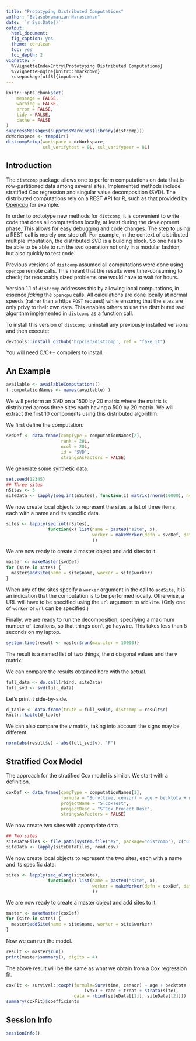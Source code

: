```yaml
---
title: "Prototyping Distributed Computations"
author: "Balasubramanian Narasimhan"
date: '`r Sys.Date()`'
output:
  html_document:
  fig_caption: yes
  theme: cerulean
  toc: yes
  toc_depth: 2
vignette: >
  %\VignetteIndexEntry{Prototyping Distributed Computations}
  %\VignetteEngine{knitr::rmarkdown}
  \usepackage[utf8]{inputenc}
---
```


```r
knitr::opts_chunk$set(
    message = FALSE,
    warning = FALSE,
    error = FALSE,
    tidy = FALSE,
    cache = FALSE
)
suppressMessages(suppressWarnings(library(distcomp)))
dcWorkspace <- tempdir()
distcompSetup(workspace = dcWorkspace,
              ssl_verifyhost = 0L, ssl_verifypeer = 0L)
```

## Introduction

The `distcomp` package allows one to perform computations on data that
is row-partitioned data among several sites. Implemented methods
include stratified Cox regression and singular value decomposition
(SVD).  The distributed computations rely on a REST API for R, such as
that provided by [Opencpu](https://www.opencpu.org) for example.

In order to prototype new methods for `distcomp`, it is convenient to
write code that does all computations locally, at least during the
development phase. This allows for easy debugging and code
changes. The step to using a REST call is merely one step off.  For
example, in the context of distributed multiple imputation, the
distributed SVD is a building block. So one has to be able to be able
to run the svd operation not only in a modular fashion, but also
quickly to test code.  

Previous versions of `distcomp` assumed all computations were done
using `opencpu` remote calls. This meant that the results were
time-consuming to check; for reasonably sized problems one would have
to wait for hours.

Version 1.1 of `distcomp` addresses this by allowing local
computations, in essence _faking_ the `opencpu` calls. All
calculations are done locally at normal speeds (rather than a https
`POST` request) while ensuring that the sites are only privy to their
own data.  This enables others to use the distributed svd algorithm
implemented in `distcomp` as a function call. 

To install this version of `distcomp`, uninstall any previously
installed versions and then execute:

```r
devtools::install_github('hrpcisd/distcomp', ref = "fake_it")
```

You will need C/C++ compilers to install. 

## An Example

```r
available <- availableComputations()
( computationNames <- names(available) )
```

We will perform an SVD on a 1500 by 20 matrix where the matrix is
distributed across three sites each having a 500 by 20 matrix.  We will
extract the first 10 components using this distributed algorithm.

We first define the computation.

```r
svdDef <- data.frame(compType = computationNames[2],
                     rank = 20L,
                     ncol = 20L,
                     id = "SVD",
                     stringsAsFactors = FALSE)
```

We generate some synthetic data.

```r
set.seed(12345)
## Three sites
nSites <- 3
siteData <- lapply(seq.int(nSites), function(i) matrix(rnorm(10000), ncol=20))
```

We now create local objects to represent the sites, a list of three
items, each with a name and its specific data.

```r
sites <- lapply(seq.int(nSites),
                function(x) list(name = paste0("site", x),
                                 worker = makeWorker(defn = svdDef, data = siteData[[x]])
                                 ))
```

We are now ready to create a master object and add sites to it.

```r
master <- makeMaster(svdDef)
for (site in sites) {
  master$addSite(name = site$name, worker = site$worker)
}
```

When any of the sites specify a `worker` argument in the call to
`addSite`, it is an indication that the computation is to be performed
locally. Otherwise, a URL will have to be specified using the `url`
argument to `addSite`. (Only one of `worker` or `url` can be
specified.) 

Finally, we are ready to run the decomposition, specifying a maximum
number of iterations, so that things don't go haywire.  This takes
less than 5 seconds on my laptop. 

```r
system.time(result <- master$run(max.iter = 10000))
```

The result is a named list of two things, the $d$ diagonal values and the
$v$ matrix.

We can compare the results obtained here with the actual.

```r
full_data <- do.call(rbind, siteData)
full_svd <- svd(full_data)
```

Let's print it side-by-side.

```r
d_table <- data.frame(truth = full_svd$d, distcomp = result$d)
knitr::kable(d_table)
```

We can also compare the $v$ matrix, taking into account the signs may
be different.

```r
norm(abs(result$v) - abs(full_svd$v), "F")
```

## Stratified Cox Model

The approach for the stratified Cox model is similar. We start with a definition.

```r
coxDef <- data.frame(compType = computationNames[1],
                     formula = "Surv(time, censor) ~ age + becktota + ndrugfp1 + ndrugfp2 + ivhx3 + race + treat",
                     projectName = "STCoxTest",
                     projectDesc = "STCox Project Desc",
                     stringsAsFactors = FALSE)
```

We now create two sites with appropriate data

```r
## Two sites
siteDataFiles <- file.path(system.file("ex", package="distcomp"), c("uis-site1.csv", "uis-site2.csv"))
siteData <- lapply(siteDataFiles, read.csv)
```

We now create local objects to represent the two sites, each with a
name and its specific data.

```r
sites <- lapply(seq_along(siteData),
                function(x) list(name = paste0("site", x),
                                 worker = makeWorker(defn = coxDef, data = siteData[[x]])
                                 ))
```

We are now ready to create a master object and add sites to it.

```r
master <- makeMaster(coxDef)
for (site in sites) {
  master$addSite(name = site$name, worker = site$worker)
}
```

Now we can run the model.

```r
result <- master$run()
print(master$summary(), digits = 4)
```

The above result will be the same as what we obtain from a Cox
regression fit. 

```r
coxFit <- survival::coxph(formula=Surv(time, censor) ~ age + becktota + ndrugfp1 + ndrugfp2 +
                              ivhx3 + race + treat + strata(site),
                          data = rbind(siteData[[1]], siteData[[2]]))
summary(coxFit)$coefficients
```

## Session Info

```r
sessionInfo()
```
